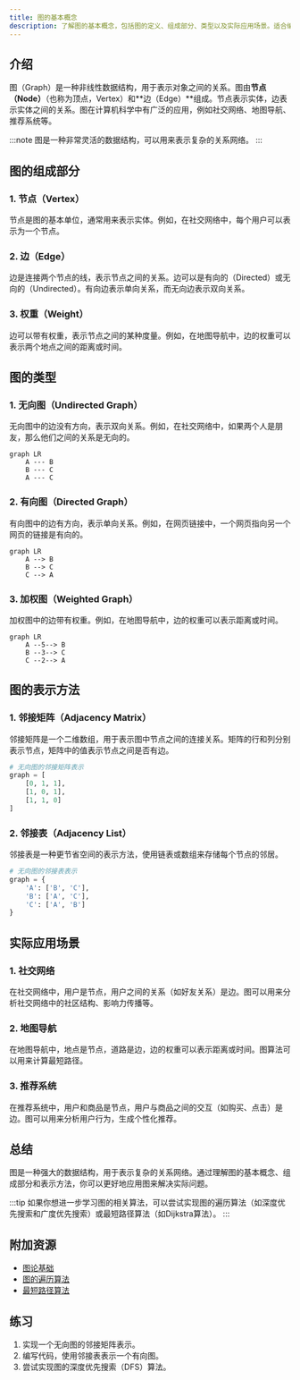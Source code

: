```yaml
---
title: 图的基本概念
description: 了解图的基本概念，包括图的定义、组成部分、类型以及实际应用场景。适合编程初学者学习非线性数据结构。
---
```


## 介绍

图（Graph）是一种非线性数据结构，用于表示对象之间的关系。图由**节点（Node）**（也称为顶点，Vertex）和**边（Edge）**组成。节点表示实体，边表示实体之间的关系。图在计算机科学中有广泛的应用，例如社交网络、地图导航、推荐系统等。

:::note
图是一种非常灵活的数据结构，可以用来表示复杂的关系网络。
:::

## 图的组成部分

### 1. 节点（Vertex）
节点是图的基本单位，通常用来表示实体。例如，在社交网络中，每个用户可以表示为一个节点。

### 2. 边（Edge）
边是连接两个节点的线，表示节点之间的关系。边可以是有向的（Directed）或无向的（Undirected）。有向边表示单向关系，而无向边表示双向关系。

### 3. 权重（Weight）
边可以带有权重，表示节点之间的某种度量。例如，在地图导航中，边的权重可以表示两个地点之间的距离或时间。

## 图的类型

### 1. 无向图（Undirected Graph）
无向图中的边没有方向，表示双向关系。例如，在社交网络中，如果两个人是朋友，那么他们之间的关系是无向的。

```mermaid
graph LR
    A --- B
    B --- C
    A --- C
```

### 2. 有向图（Directed Graph）
有向图中的边有方向，表示单向关系。例如，在网页链接中，一个网页指向另一个网页的链接是有向的。

```mermaid
graph LR
    A --> B
    B --> C
    C --> A
```

### 3. 加权图（Weighted Graph）
加权图中的边带有权重。例如，在地图导航中，边的权重可以表示距离或时间。

```mermaid
graph LR
    A --5--> B
    B --3--> C
    C --2--> A
```

## 图的表示方法

### 1. 邻接矩阵（Adjacency Matrix）
邻接矩阵是一个二维数组，用于表示图中节点之间的连接关系。矩阵的行和列分别表示节点，矩阵中的值表示节点之间是否有边。

```python
# 无向图的邻接矩阵表示
graph = [
    [0, 1, 1],
    [1, 0, 1],
    [1, 1, 0]
]
```

### 2. 邻接表（Adjacency List）
邻接表是一种更节省空间的表示方法，使用链表或数组来存储每个节点的邻居。

```python
# 无向图的邻接表表示
graph = {
    'A': ['B', 'C'],
    'B': ['A', 'C'],
    'C': ['A', 'B']
}
```

## 实际应用场景

### 1. 社交网络
在社交网络中，用户是节点，用户之间的关系（如好友关系）是边。图可以用来分析社交网络中的社区结构、影响力传播等。

### 2. 地图导航
在地图导航中，地点是节点，道路是边，边的权重可以表示距离或时间。图算法可以用来计算最短路径。

### 3. 推荐系统
在推荐系统中，用户和商品是节点，用户与商品之间的交互（如购买、点击）是边。图可以用来分析用户行为，生成个性化推荐。

## 总结

图是一种强大的数据结构，用于表示复杂的关系网络。通过理解图的基本概念、组成部分和表示方法，你可以更好地应用图来解决实际问题。

:::tip
如果你想进一步学习图的相关算法，可以尝试实现图的遍历算法（如深度优先搜索和广度优先搜索）或最短路径算法（如Dijkstra算法）。
:::

## 附加资源

- [图论基础](https://en.wikipedia.org/wiki/Graph_theory)
- [图的遍历算法](https://www.geeksforgeeks.org/graph-data-structure-and-algorithms/)
- [最短路径算法](https://www.geeksforgeeks.org/dijkstras-shortest-path-algorithm-greedy-algo-7/)

## 练习

1. 实现一个无向图的邻接矩阵表示。
2. 编写代码，使用邻接表表示一个有向图。
3. 尝试实现图的深度优先搜索（DFS）算法。
